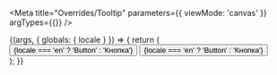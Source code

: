 

<Meta
  title="Overrides/Tooltip"
  parameters={{
    viewMode: 'canvas'
  }}
  argTypes={{}}
/>

<Canvas>
  <Story name="Tooltip">
    {(args, { globals: { locale } }) => {
      return (
        <div style={{ display: 'flex', gap: '12px' }}>
          <Tooltip arrow title={locale === 'en' ? 'Tooltip' : 'Подсказка'} placement="right" {...args}>
            <Button variant="contained">{locale === 'en' ? 'Button' : 'Кнопка'}</Button>
          </Tooltip>
          <Button variant="contained">{locale === 'en' ? 'Button' : 'Кнопка'}</Button>
        </div>
      );
    }}
  </Story>
</Canvas>
